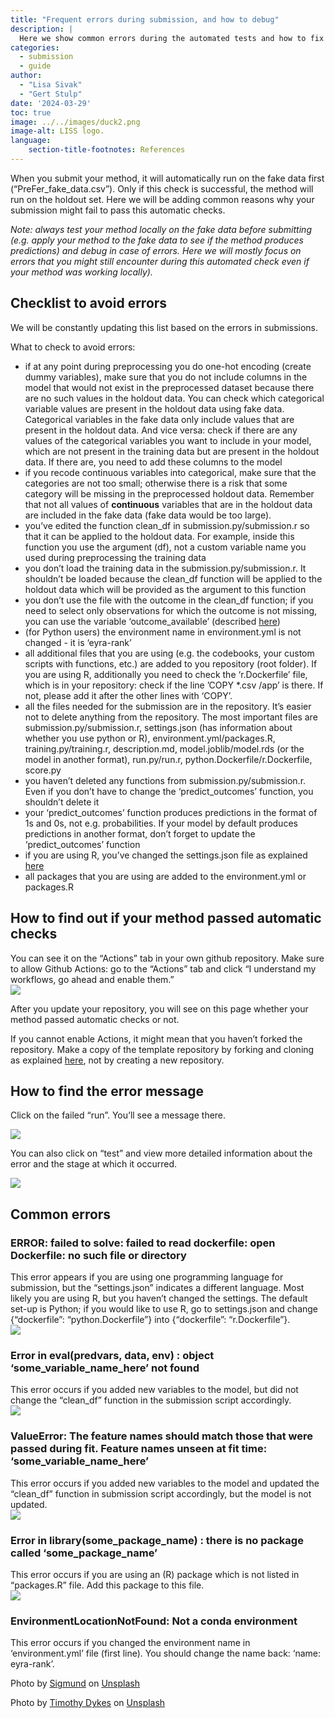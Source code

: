 ```yaml
---
title: "Frequent errors during submission, and how to debug"
description: |
  Here we show common errors during the automated tests and how to fix them.
categories:
  - submission
  - guide
author: 
  - "Lisa Sivak"
  - "Gert Stulp"
date: '2024-03-29'
toc: true
image: ../../images/duck2.png
image-alt: LISS logo. 
language: 
    section-title-footnotes: References
---
```


When you submit your method, it will automatically run on the fake data first ("PreFer_fake_data.csv"). Only if this check is successful, the method will run on the holdout set. Here we will be adding common reasons why your submission might fail to pass this automatic checks.    


_Note: always test your method locally on the fake data before submitting (e.g. apply your method to the fake data to see if the method produces predictions) and debug in case of errors. Here we will mostly focus on errors that you might still encounter during this automated check even if your method was working locally)._  


## Checklist to avoid errors  

We will be constantly updating this list based on the errors in submissions.

What to check to avoid errors:  

- if at any point during preprocessing you do one-hot encoding (create dummy variables), make sure that you do not include columns in the model that would not exist in the preprocessed dataset because there are no such values in the holdout data. You can check which categorical variable values are present in the holdout data using fake data. Categorical variables in the fake data only include values that are present in the holdout data. And vice versa: check if there are any values of the categorical variables you want to include in your model, which are not present in the training data but are present in the holdout data. If there are, you need to add these columns to the model
- if you recode continuous variables into categorical, make sure that the categories are not too small; otherwise there is a risk that some category will be missing in the preprocessed holdout data. Remember that not all values of **continuous** variables that are in the holdout data are included in the fake data (fake data would be too large). 
- you've edited the function clean_df in submission.py/submission.r so that it can be applied to the holdout data. For example, inside this function you use the argument (df), not a custom variable name you used during preprocessing the training data
- you don't load the training data in the submission.py/submission.r. It shouldn't be loaded because the clean_df function will be applied to the holdout data which will be provided as the argument to this function
- you don't use the file with the outcome in the clean_df function; if you need to select only observations for which the outcome is not missing, you can use the variable 'outcome_available' (described [here](/posts/posts/2024-03-20-prefer-datasets.qmd){target="_blank"})
- (for Python users) the environment name in environment.yml is not changed - it is 'eyra-rank'
- all additional files that you are using (e.g. the codebooks, your custom scripts with functions, etc.) are added to you repository (root folder). If you are using R, additionally you need to check the 'r.Dockerfile' file, which is in your repository: check if the line 'COPY *.csv /app' is there. If not, please add it after the other lines with 'COPY'. 
- all the files needed for the submission are in the repository. It's easier not to delete anything from the repository. The most important files are submission.py/submission.r, settings.json (has information about whether you use python or R), environment.yml/packages.R, training.py/training.r, description.md, model.joblib/model.rds (or the model in another format), run.py/run.r, python.Dockerfile/r.Dockerfile, score.py
- you haven't deleted any functions from submission.py/submission.r. Even if you don't have to change the 'predict_outcomes' function, you shouldn't delete it
- your 'predict_outcomes' function produces predictions in the format of 1s and 0s, not e.g. probabilities. If your model by default produces predictions in another format,  don't forget to update the 'predict_outcomes' function
- if you are using R, you've changed the settings.json file as explained [here](https://github.com/eyra/fertility-prediction-challenge?tab=readme-ov-file#prepare-your-method){target="_blank"}
- all packages that you are using are added to the environment.yml or packages.R


## How to find out if your method passed automatic checks

You can see it on the "Actions" tab in your own github repository. Make sure to allow Github Actions: go to the “Actions” tab and click “I understand my workflows, go ahead and enable them.”  
![](/images/actions.png) 

After you update your repository, you will see on this page whether your method passed automatic checks or not. 

If you cannot enable Actions, it might mean that you haven't forked the repository. Make a copy of the template repository by forking and cloning as explained [here](https://github.com/eyra/fertility-prediction-challenge/wiki/PreFer-Challenge-Wiki#how-to-fork-and-clone-this-repository){target="_blank"}, not by creating a new repository.


## How to find the error message

Click on the failed "run". You'll see a message there.  

![](/images/failed_run3.png)


You can also click on “test” and view more detailed information about the error and the stage at which it occurred.  

![](/images/failed_read_dockerfile.png)




## Common errors 

::: {.callout-note appearance="simple" collapse="true" icon=false}
### ERROR: failed to solve: failed to read dockerfile: open Dockerfile: no such file or directory

This error appears if you are using one programming language for submission, but the "settings.json" indicates a different language. Most likely you are using R, but you haven't changed the settings. The default set-up is Python; if you would like to use R, go to settings.json and change {"dockerfile": "python.Dockerfile"} into {"dockerfile": "r.Dockerfile"}.  
![](/images/error_edit_settings.png)
:::

::: {.callout-note appearance="simple" collapse="true" icon=false}
### Error in eval(predvars, data, env) : object 'some_variable_name_here' not found
This error occurs if you added new variables to the model, but did not change the "clean_df" function in the submission script accordingly.    
![](/images/error_edit_settings.png)
:::

::: {.callout-note appearance="simple" collapse="true" icon=false}
### ValueError: The feature names should match those that were passed during fit. Feature names unseen at fit time: 'some_variable_name_here'
This error occurs if you added new variables to the model and updated the "clean_df" function in submission script accordingly, but the model is not updated.    
![](/images/feature_name_unseen.jpg)
:::

::: {.callout-note appearance="simple" collapse="true" icon=false}
### Error in library(some_package_name) : there is no package called ‘some_package_name’
This error occurs if you are using an (R) package which is not listed in "packages.R" file. Add this package to this file.  
![](/images/no_package.png)
:::


::: {.callout-note appearance="simple" collapse="true" icon=false}
### EnvironmentLocationNotFound: Not a conda environment
This error occurs if you changed the environment name in 'environment.yml' file (first line). You should change the name back: 'name: eyra-rank'.

:::


Photo by <a href="https://unsplash.com/@sigmund?utm_content=creditCopyText&utm_medium=referral&utm_source=unsplash">Sigmund</a> on <a href="https://unsplash.com/photos/person-using-black-laptop-computer-59yRYIHWtzY?utm_content=creditCopyText&utm_medium=referral&utm_source=unsplash">Unsplash</a>
  
Photo by <a href="https://unsplash.com/@timothycdykes?utm_content=creditCopyText&utm_medium=referral&utm_source=unsplash">Timothy Dykes</a> on <a href="https://unsplash.com/photos/yellow-rubber-duck-on-white-background-LhqLdDPcSV8?utm_content=creditCopyText&utm_medium=referral&utm_source=unsplash">Unsplash</a>
  

